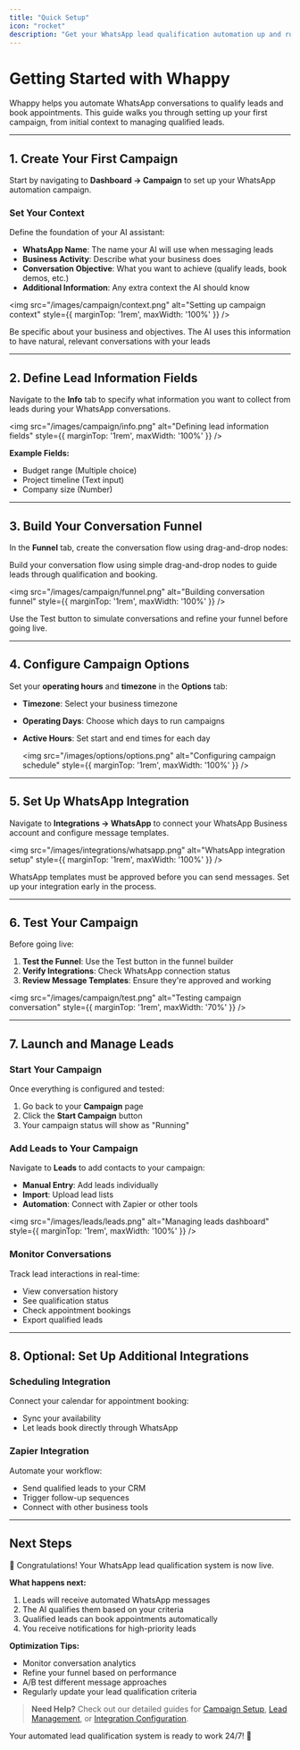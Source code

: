 ```yaml
---
title: "Quick Setup"
icon: "rocket"
description: "Get your WhatsApp lead qualification automation up and running in minutes with this step-by-step guide."
---
```


# Getting Started with Whappy

Whappy helps you automate WhatsApp conversations to qualify leads and book appointments. This guide walks you through setting up your first campaign, from initial context to managing qualified leads.

---

## 1. Create Your First Campaign

Start by navigating to **Dashboard → Campaign** to set up your WhatsApp automation campaign.

### Set Your Context
Define the foundation of your AI assistant:

- **WhatsApp Name**: The name your AI will use when messaging leads
- **Business Activity**: Describe what your business does
- **Conversation Objective**: What you want to achieve (qualify leads, book demos, etc.)
- **Additional Information**: Any extra context the AI should know

<img src="/images/campaign/context.png" alt="Setting up campaign context" style={{ marginTop: '1rem', maxWidth: '100%' }} />

<Tip>
    Be specific about your business and objectives. The AI uses this information to have natural, relevant conversations with your leads
</Tip>

---

## 2. Define Lead Information Fields

Navigate to the **Info** tab to specify what information you want to collect from leads during your WhatsApp conversations.

<img src="/images/campaign/info.png" alt="Defining lead information fields" style={{ marginTop: '1rem', maxWidth: '100%' }} />

**Example Fields:**
- Budget range (Multiple choice)
- Project timeline (Text input)
- Company size (Number)

---

## 3. Build Your Conversation Funnel

In the **Funnel** tab, create the conversation flow using drag-and-drop nodes:

Build your conversation flow using simple drag-and-drop nodes to guide leads through qualification and booking.

<img src="/images/campaign/funnel.png" alt="Building conversation funnel" style={{ marginTop: '1rem', maxWidth: '100%' }} />

<Note>
    Use the Test button to simulate conversations and refine your funnel before going live.
</Note>

---

## 4. Configure Campaign Options

Set your **operating hours** and **timezone** in the **Options** tab:

- **Timezone**: Select your business timezone
- **Operating Days**: Choose which days to run campaigns
- **Active Hours**: Set start and end times for each day

    <img src="/images/options/options.png" alt="Configuring campaign schedule" style={{ marginTop: '1rem', maxWidth: '100%' }} />

---

## 5. Set Up WhatsApp Integration

Navigate to **Integrations → WhatsApp** to connect your WhatsApp Business account and configure message templates.

<img src="/images/integrations/whatsapp.png" alt="WhatsApp integration setup" style={{ marginTop: '1rem', maxWidth: '100%' }} />

<Warning>
    WhatsApp templates must be approved before you can send messages. Set up your integration early in the process.
</Warning>

---

## 6. Test Your Campaign

Before going live:

1. **Test the Funnel**: Use the Test button in the funnel builder
2. **Verify Integrations**: Check WhatsApp connection status
3. **Review Message Templates**: Ensure they're approved and working

<img src="/images/campaign/test.png" alt="Testing campaign conversation" style={{ marginTop: '1rem', maxWidth: '70%' }} />

---

## 7. Launch and Manage Leads

### Start Your Campaign
Once everything is configured and tested:
1. Go back to your **Campaign** page
2. Click the **Start Campaign** button
3. Your campaign status will show as "Running"

### Add Leads to Your Campaign
Navigate to **Leads** to add contacts to your campaign:

- **Manual Entry**: Add leads individually
- **Import**: Upload lead lists
- **Automation**: Connect with Zapier or other tools

<img src="/images/leads/leads.png" alt="Managing leads dashboard" style={{ marginTop: '1rem', maxWidth: '100%' }} />

### Monitor Conversations
Track lead interactions in real-time:
- View conversation history
- See qualification status
- Check appointment bookings
- Export qualified leads

---

## 8. Optional: Set Up Additional Integrations

### Scheduling Integration
Connect your calendar for appointment booking:
- Sync your availability
- Let leads book directly through WhatsApp

### Zapier Integration
Automate your workflow:
- Send qualified leads to your CRM
- Trigger follow-up sequences
- Connect with other business tools

---

## Next Steps

🎉 Congratulations! Your WhatsApp lead qualification system is now live.

**What happens next:**
1. Leads will receive automated WhatsApp messages
2. The AI qualifies them based on your criteria
3. Qualified leads can book appointments automatically
4. You receive notifications for high-priority leads

**Optimization Tips:**
- Monitor conversation analytics
- Refine your funnel based on performance
- A/B test different message approaches
- Regularly update your lead qualification criteria

> **Need Help?** Check out our detailed guides for [Campaign Setup](/campaign/context), [Lead Management](/leads/overview), or [Integration Configuration](/integrations/whatsapp).

Your automated lead qualification system is ready to work 24/7! 🚀